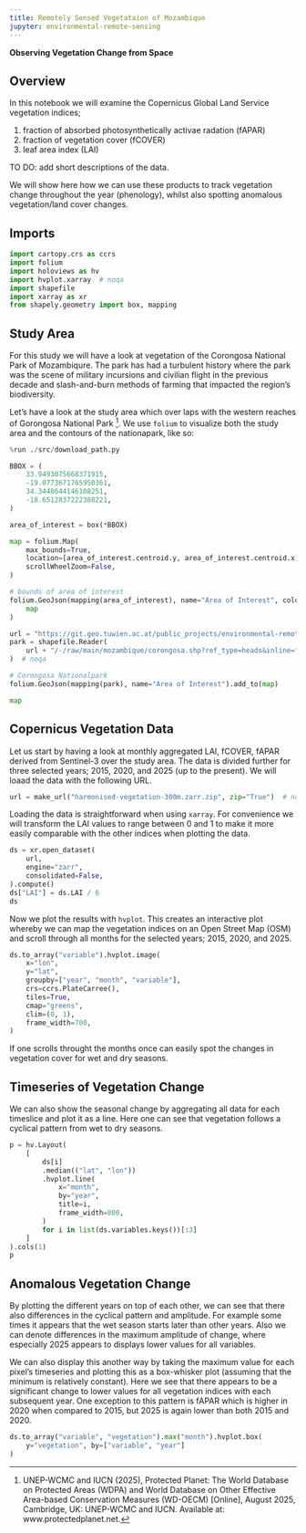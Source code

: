 ```yaml
---
title: Remotely Sensed Vegetataion of Mozambique
jupyter: environmental-remote-sensing
---
```


**Observing Vegetation Change from Space**

## Overview

In this notebook we will examine the Copernicus Global Land Service vegetation indices;

1. fraction of absorbed photosynthetically activae radation (fAPAR)
2. fraction of vegetation cover (fCOVER)
3. leaf area index (LAI)

TO DO: add short descriptions of the data.

We will show here how we can use these products to track vegetation change throughout the year (phenology), whilst also spotting anomalous vegetation/land cover changes.

## Imports


```python
import cartopy.crs as ccrs
import folium
import holoviews as hv
import hvplot.xarray  # noqa
import shapefile
import xarray as xr
from shapely.geometry import box, mapping
```

## Study Area

For this study we will have a look at vegetation of the Corongosa National Park of Mozambiqure. The park has had a turbulent history where the park was the scene of military incursions and civilian flight in the previous decade and slash-and-burn methods of farming that impacted the region's biodiversity.

Let's have a look at the study area which over laps with the western reaches of Gorongosa National Park [^1]. We use `folium` to visualize both the study area and the contours of the nationapark, like so:

[^1]: UNEP-WCMC and IUCN (2025), Protected Planet: The World Database on Protected Areas (WDPA) and World Database on Other Effective Area-based Conservation Measures (WD-OECM) [Online], August 2025, Cambridge, UK: UNEP-WCMC and IUCN. Available at: www.protectedplanet.net.

```python
%run ./src/download_path.py

BBOX = (
    33.9493075668371915,
    -19.0773671765950361,
    34.3448644146108251,
    -18.6512837222308221,
)

area_of_interest = box(*BBOX)

map = folium.Map(
    max_bounds=True,
    location=[area_of_interest.centroid.y, area_of_interest.centroid.x],
    scrollWheelZoom=False,
)

# bounds of area of interest
folium.GeoJson(mapping(area_of_interest), name="Area of Interest", color="red").add_to(
    map
)

url = "https://git.geo.tuwien.ac.at/public_projects/environmental-remote-sensing"
park = shapefile.Reader(
    url + "/-/raw/main/mozambique/corongosa.shp?ref_type=heads&inline=false"
)  # noqa

# Corongosa Nationalpark
folium.GeoJson(mapping(park), name="Area of Interest").add_to(map)

map
```

## Copernicus Vegetation Data

Let us start by having a look at monthly aggregated LAI, fCOVER, fAPAR derived from Sentinel-3 over the study area. The data is divided further for three selected years; 2015, 2020, and 2025 (up to the present).  We will loaad the data with the following URL.

```python
url = make_url("harmonised-vegetation-300m.zarr.zip", zip="True")  # noqa
```

Loading the data is straightforward when using `xarray`. For convenience we will transform the LAI values to range between 0 and 1 to make it more easily comparable with the other indices when plotting the data.

```python
ds = xr.open_dataset(
    url,
    engine="zarr",
    consolidated=False,
).compute()
ds["LAI"] = ds.LAI / 6
ds
```

Now we plot the results with `hvplot`. This creates an interactive plot whereby we can map the vegetation indices on an Open Street Map (OSM) and scroll through all months for the selected years; 2015, 2020, and 2025.

```python
ds.to_array("variable").hvplot.image(
    x="lon",
    y="lat",
    groupby=["year", "month", "variable"],
    crs=ccrs.PlateCarree(),
    tiles=True,
    cmap="greens",
    clim=(0, 1),
    frame_width=700,
)
```

If one scrolls throught the months once can easily spot the changes in vegetation cover for wet and dry seasons.

## Timeseries of Vegetation Change

We can also show the seasonal change by aggregating all data for each timeslice and plot it as a line. Here one can see that vegetation follows a cyclical pattern from wet to dry seasons.

```python
p = hv.Layout(
    [
        ds[i]
        .median(("lat", "lon"))
        .hvplot.line(
            x="month",
            by="year",
            title=i,
            frame_width=800,
        )
        for i in list(ds.variables.keys())[:3]
    ]
).cols(1)
p
```

## Anomalous Vegetation Change

By plotting the different years on top of each other, we can see that there also differences in the cyclical pattern and amplitude. For example some times it appears that the wet season starts later than other years. Also we can denote differences in the maximum amplitude of change, where especially 2025 appears to displays lower values for all variables.

We can also display this another way by taking the maximum value for each pixel's timeseries and plotting this as a box-whisker plot (assuming that the minimum is relatively constant). Here we see that there appears to be a significant change to lower values for all vegetation indices with each subsequent year. One exception to this pattern is fAPAR which is higher in 2020 when compared to 2015, but 2025 is again lower than both 2015 and 2020.

```python
ds.to_array("variable", "vegetation").max("month").hvplot.box(
    y="vegetation", by=["variable", "year"]
)
```
